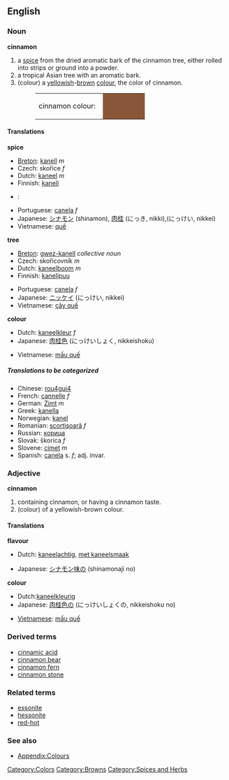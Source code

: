 {{Wikipedia}}
==English==
===Noun===
'''cinnamon'''
#a [[spice]] from the dried aromatic bark of the cinnamon tree, either rolled into strips or ground into a powder.
#a tropical Asian tree with an aromatic bark.
#(colour) a [[yellow]]ish-[[brown]] [[color|colour]], the color of cinnamon.
#:<table><tr><td>cinnamon colour: &nbsp;</td><td bgcolor="#8A563A" width="80">&nbsp; </td></tr></table>

====Translations====
'''spice'''
{{top}}
*[[Breton]]: [[kanell]] ''m''
*Czech:  skořice  ''f'' 
*Dutch: [[kaneel]] ''m'' 
*Finnish: [[kaneli]]
*{{fr}}: {{trad|fr|canelle}}
{{mid}}
*Portuguese: [[canela]] ''f''
*Japanese: [[シナモン]] (shinamon), [[肉桂]] (にっき, nikki),(にっけい, nikkei)
*Vietnamese: [[quế]] 
{{bottom}}

'''tree'''
{{top}}
*[[Breton]]: [[gwez-kanell]] ''collective noun''
*Czech:  skořicovník  ''m'' 
*Dutch: [[kaneelboom]] ''m''
*Finnish: [[kanelipuu]] 
{{mid}}
*Portuguese: [[canela]] ''f''
*Japanese: [[ニッケイ]] (にっけい, nikkei)
*Vietnamese: [[cây quế]] 
{{bottom}}

'''colour'''
{{top}}
*Dutch: [[kaneelkleur]] ''f'' 
*Japanese: [[肉桂色]] (にっけいしょく, nikkeishoku)
{{mid}}
*Vietnamese: [[mầu quế]] 
{{bottom}}

=====Translations to be categorized=====
{{checktrans}}
<!--Remove this section once all of the translations below have been moved into the tables above.-->
*Chinese: [[rou4gui4]]
*French: [[cannelle]] ''f''
*German: [[Zimt]] ''m''
*Greek: [[kanella]]
*Norwegian: [[kanel]]
*Romanian: [[scorţişoară]] ''f''
*Russian: [[корица]]
*Slovak:  škorica  ''f''
*Slovene: [[cimet]] ''m''
*Spanish: [[canela]] s. ''f''; adj. invar.

===Adjective===
'''cinnamon'''
#containing cinnamon, or having a cinnamon taste.
#(colour) of a yellowish-brown colour.

====Translations====
'''flavour'''
{{top}}
*Dutch: [[kaneelachtig]], [[met kaneelsmaak]]
{{mid}}
*Japanese: [[シナモン味]]の (shinamonaji no)
{{bottom}}


'''colour'''
{{top}}
*Dutch:[[kaneelkleurig]]
*Japanese: [[肉桂色]]の (にっけいしょくの, nikkeishoku no)
{{mid}}
*[[Vietnamese]]: [[mầu quế]]
{{bottom}}

===Derived terms===
*[[cinnamic acid]]
*[[cinnamon bear]]
*[[cinnamon fern]]
*[[cinnamon stone]]

===Related terms===
*[[essonite]]
*[[hessonite]]
*[[red-hot]]

===See also===
*[[Wiktionary_Appendix:Colours|Appendix:Colours]]

[[Category:Colors]]
[[Category:Browns]]
[[Category:Spices and Herbs]]